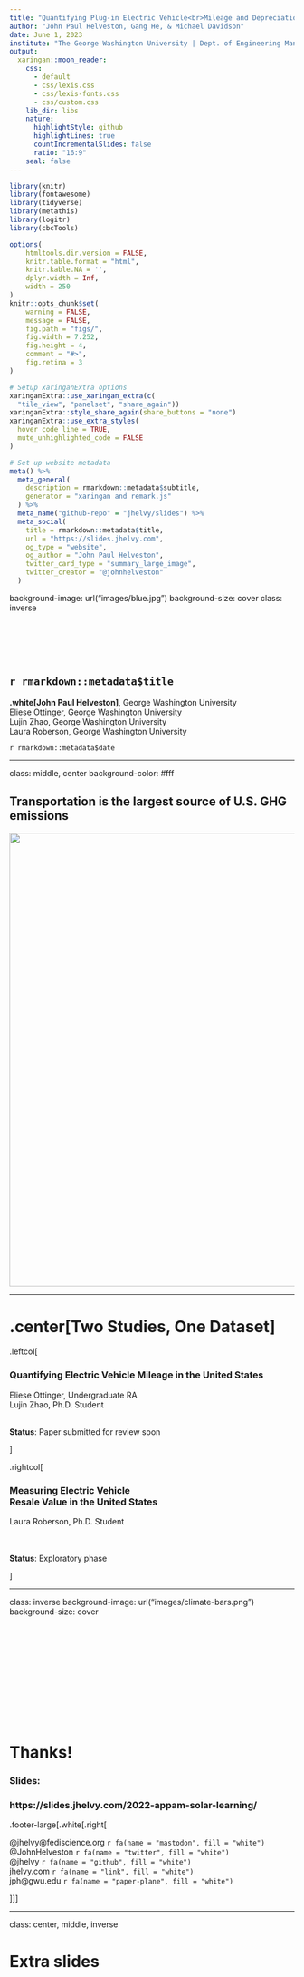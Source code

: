 ```yaml
---
title: "Quantifying Plug-in Electric Vehicle<br>Mileage and Depreciation"
author: "John Paul Helveston, Gang He, & Michael Davidson"
date: June 1, 2023
institute: "The George Washington University | Dept. of Engineering Management and Systems Engineering"
output:
  xaringan::moon_reader:
    css:
      - default
      - css/lexis.css
      - css/lexis-fonts.css
      - css/custom.css
    lib_dir: libs
    nature:
      highlightStyle: github
      highlightLines: true
      countIncrementalSlides: false
      ratio: "16:9"
    seal: false
---
```


```r
library(knitr)
library(fontawesome)
library(tidyverse)
library(metathis)
library(logitr)
library(cbcTools)

options(
    htmltools.dir.version = FALSE,
    knitr.table.format = "html",
    knitr.kable.NA = '',
    dplyr.width = Inf,
    width = 250
)
knitr::opts_chunk$set(
    warning = FALSE,
    message = FALSE,
    fig.path = "figs/",
    fig.width = 7.252,
    fig.height = 4,
    comment = "#>",
    fig.retina = 3
)

# Setup xaringanExtra options
xaringanExtra::use_xaringan_extra(c(
  "tile_view", "panelset", "share_again"))
xaringanExtra::style_share_again(share_buttons = "none")
xaringanExtra::use_extra_styles(
  hover_code_line = TRUE,
  mute_unhighlighted_code = FALSE
)

# Set up website metadata
meta() %>%
  meta_general(
    description = rmarkdown::metadata$subtitle,
    generator = "xaringan and remark.js"
  ) %>%
  meta_name("github-repo" = "jhelvy/slides") %>%
  meta_social(
    title = rmarkdown::metadata$title,
    url = "https://slides.jhelvy.com",
    og_type = "website",
    og_author = "John Paul Helveston",
    twitter_card_type = "summary_large_image",
    twitter_creator = "@johnhelveston"
  )
```

background-image: url("images/blue.jpg")
background-size: cover
class: inverse

<br><br><br><br>

## `r rmarkdown::metadata$title`

**.white[John Paul Helveston]**, George Washington University<br>
Eliese Ottinger, George Washington University<br>
Lujin Zhao, George Washington University<br>
Laura Roberson, George Washington University

`r rmarkdown::metadata$date`

---

class: middle, center
background-color: #fff

## Transportation is the largest source of U.S. GHG emissions

<center>
<img src="images/ghg_emissions.png" width=800>
</center>

---

# .center[Two Studies, One Dataset]

.leftcol[

### Quantifying Electric Vehicle **Mileage** in the United States

Eliese Ottinger, Undergraduate RA<br>
Lujin Zhao, Ph.D. Student<br><br>

**Status**: Paper submitted for review soon

]

.rightcol[

### Measuring Electric Vehicle<br>**Resale Value** in the United States

Laura Roberson, Ph.D. Student<br><br><br>

**Status**: Exploratory phase

]



---

class: inverse 
background-image: url("images/climate-bars.png")
background-size: cover

<br><br><br><br><br><br><br><br><br><br>

# Thanks!

### Slides:

### https://slides.jhelvy.com/2022-appam-solar-learning/

.footer-large[.white[.right[

@jhelvy@fediscience.org `r fa(name = "mastodon", fill = "white")`<br>
@JohnHelveston `r fa(name = "twitter", fill = "white")`<br>
@jhelvy `r fa(name = "github", fill = "white")`<br>
jhelvy.com `r fa(name = "link", fill = "white")`<br>
jph@gwu.edu `r fa(name = "paper-plane", fill = "white")`

]]]

---

class: center, middle, inverse 

# Extra slides

